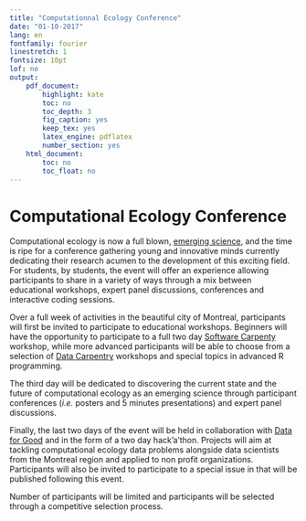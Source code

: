 ```yaml
---
title: "Computationnal Ecology Conference"
date: "01-10-2017"
lang: en
fontfamily: fourier
linestretch: 1
fontsize: 10pt
lof: no
output:
    pdf_document:
        highlight: kate
        toc: no
        toc_depth: 3
        fig_caption: yes
        keep_tex: yes
        latex_engine: pdflatex
        number_section: yes
    html_document:
        toc: no
        toc_float: no
---
```


<!--
setwd('/users/davidbeauchesne/dropbox/phd/compecolsoc/compecolsoc2018')
rmarkdown::render('./eventDescription/CEC2018.rmd', 'html_document')
-->


# Computational Ecology Conference

Computational ecology is now a full blown, [emerging science](http://rsfs.royalsocietypublishing.org/content/2/2/241), and the time is ripe for a conference gathering young and innovative minds currently dedicating their research acumen to the development of this exciting field. For students, by students, the event will offer an experience allowing participants to share in a variety of ways through a mix between educational workshops, expert panel discussions, conferences and interactive coding sessions.

Over a full week of activities in the beautiful city of Montreal, participants will first be invited to participate to educational workshops. Beginners will have the opportunity to participate to a full two day [Software Carpenty](https://software-carpentry.org/) workshop, while more advanced participants will be able to choose from a selection of [Data Carpentry](http://www.datacarpentry.org/) workshops and special topics in advanced R programming.

The third day will be dedicated to discovering the current state and the future of computational ecology as an emerging science through participant conferences (*i.e.* posters and 5 minutes presentations) and expert panel discussions.

Finally, the last two days of the event will be held in collaboration with [Data for Good](https://www.meetup.com/DataforGood-Montreal/?_cookie-check=FowCtx-gNWyZzv7X) and in the form of a two day hack'a'thon. Projects will aim at tackling computational ecology data problems alongside data scientists from the Montreal region and applied to non profit organizations. Participants will also be invited to participate to a special issue in <!-- PLoS ONE Computational Biology? --> that will be published following this event. 

Number of participants will be limited <!-- to 50 participants --> and participants will be selected through a competitive selection process. <!-- makes sense? -->



<!-- https://pdfs.semanticscholar.org/b748/3188ed47ff57ed41ee7fab0628110d40d5fe.pdf -->
